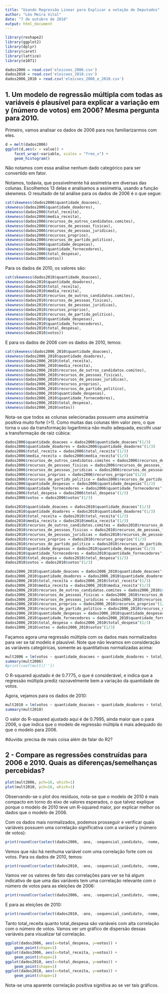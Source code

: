 ```yaml
---
title: "Usando Regressão Linear para Explicar a votação de Deputados"
author: "Léo Meira Vital"
date: "7 de outubro de 2018"
output: html_document
---
```


```r
library(reshape2)
library(ggplot2)
library(dplyr)
library(caret)
library(lattice)
library(e1071)

dados2006 = read.csv('eleicoes_2006.csv')
dados2010 = read.csv('eleicoes_2010.csv')
dados2006_2010 = read.csv('eleicoes_2006_e_2010.csv')
```

## 1. Um modelo de regressão múltipla com todas as variáveis é plausível para explicar a variação em y (número de votos) em 2006? Mesma pergunta para 2010. 

Primeiro, vamos analisar os dados de 2006 para nos familiarizarmos com eles.

```r
d = melt(dados2006)
ggplot(d,aes(x = value)) + 
    facet_wrap(~variable, scales = "free_x") + 
    geom_histogram()
```

Não notamos com essa análise nenhum dado categórico para ser convertido em fator.

Notamos, todavia, que possivelmente há assimetria em diversas das colunas. Escolhemos 13 delas e analisamos a assimetria, usando a função skewness. O resultado de tal análise para os dados de 2006 é o que segue:

```r
cat(skewness(dados2006$quantidade_doacoes),
skewness(dados2006$quantidade_doadores),
skewness(dados2006$total_receita),
skewness(dados2006$media_receita),
skewness(dados2006$recursos_de_outros_candidatos.comites),
skewness(dados2006$recursos_de_pessoas_fisicas),
skewness(dados2006$recursos_de_pessoas_juridicas),
skewness(dados2006$recursos_proprios),
skewness(dados2006$recursos_de_partido_politico),
skewness(dados2006$quantidade_despesas),
skewness(dados2006$quantidade_fornecedores),
skewness(dados2006$total_despesa),
skewness(dados2006$votos))
```
Para os dados de 2010, os valores são:
```r
cat(skewness(dados2010$quantidade_doacoes),
skewness(dados2010$quantidade_doadores),
skewness(dados2010$total_receita),
skewness(dados2010$media_receita),
skewness(dados2010$recursos_de_outros_candidatos.comites),
skewness(dados2010$recursos_de_pessoas_fisicas),
skewness(dados2010$recursos_de_pessoas_juridicas),
skewness(dados2010$recursos_proprios),
skewness(dados2010$recursos_de_partido_politico),
skewness(dados2010$quantidade_despesas),
skewness(dados2010$quantidade_fornecedores),
skewness(dados2010$total_despesa),
skewness(dados2010$votos))
```

E para os dados de 2006 com os dados de 2010, temos:

```r
cat(skewness(dados2006_2010$quantidade_doacoes),
skewness(dados2006_2010$quantidade_doadores),
skewness(dados2006_2010$total_receita),
skewness(dados2006_2010$media_receita),
skewness(dados2006_2010$recursos_de_outros_candidatos.comites),
skewness(dados2006_2010$recursos_de_pessoas_fisicas),
skewness(dados2006_2010$recursos_de_pessoas_juridicas),
skewness(dados2006_2010$recursos_proprios),
skewness(dados2006_2010$recursos_de_partido_politico),
skewness(dados2006_2010$quantidade_despesas),
skewness(dados2006_2010$quantidade_fornecedores),
skewness(dados2006_2010$total_despesa),
skewness(dados2006_2010$votos))
```

Nota-se que todos as colunas selecionadas possuem uma assimetria positiva muito forte (>1). Como muitas das colunas têm valor zero, o que torna o uso da transformação logarítmica não muito adequada, escolhi usar a transformação de raiz cúbica:

```r
dados2006$quantidade_doacoes = dados2006$quantidade_doacoes^(1/3)
dados2006$quantidade_doadores = dados2006$quantidade_doadores^(1/3)
dados2006$total_receita = dados2006$total_receita^(1/3)
dados2006$media_receita = dados2006$media_receita^(1/3)
dados2006$recursos_de_outros_candidatos.comites = dados2006$recursos_de_outros_candidatos.comites^(1/3)
dados2006$recursos_de_pessoas_fisicas = dados2006$recursos_de_pessoas_fisicas^(1/3)
dados2006$recursos_de_pessoas_juridicas = dados2006$recursos_de_pessoas_juridicas^(1/3)
dados2006$recursos_proprios = dados2006$recursos_proprios^(1/3)
dados2006$recursos_de_partido_politico = dados2006$recursos_de_partido_politico^(1/3)
dados2006$quantidade_despesas = dados2006$quantidade_despesas^(1/3)
dados2006$quantidade_fornecedores = dados2006$quantidade_fornecedores^(1/3)
dados2006$total_despesa = dados2006$total_despesa^(1/3)
dados2006$votos = dados2006$votos^(1/3)

dados2010$quantidade_doacoes = dados2010$quantidade_doacoes^(1/3)
dados2010$quantidade_doadores = dados2010$quantidade_doadores^(1/3)
dados2010$total_receita = dados2010$total_receita^(1/3)
dados2010$media_receita = dados2010$media_receita^(1/3)
dados2010$recursos_de_outros_candidatos.comites = dados2010$recursos_de_outros_candidatos.comites^(1/3)
dados2010$recursos_de_pessoas_fisicas = dados2010$recursos_de_pessoas_fisicas^(1/3)
dados2010$recursos_de_pessoas_juridicas = dados2010$recursos_de_pessoas_juridicas^(1/3)
dados2010$recursos_proprios = dados2010$recursos_proprios^(1/3)
dados2010$recursos_de_partido_politico = dados2010$recursos_de_partido_politico^(1/3)
dados2010$quantidade_despesas = dados2010$quantidade_despesas^(1/3)
dados2010$quantidade_fornecedores = dados2010$quantidade_fornecedores^(1/3)
dados2010$total_despesa = dados2010$total_despesa^(1/3)
dados2010$votos = dados2010$votos^(1/3)

dados2006_2010$quantidade_doacoes = dados2006_2010$quantidade_doacoes^(1/3)
dados2006_2010$quantidade_doadores = dados2006_2010$quantidade_doadores^(1/3)
dados2006_2010$total_receita = dados2006_2010$total_receita^(1/3)
dados2006_2010$media_receita = dados2006_2010$media_receita^(1/3)
dados2006_2010$recursos_de_outros_candidatos.comites = dados2006_2010$recursos_de_outros_candidatos.comites^(1/3)
dados2006_2010$recursos_de_pessoas_fisicas = dados2006_2010$recursos_de_pessoas_fisicas^(1/3)
dados2006_2010$recursos_de_pessoas_juridicas = dados2006_2010$recursos_de_pessoas_juridicas^(1/3)
dados2006_2010$recursos_proprios = dados2006_2010$recursos_proprios^(1/3)
dados2006_2010$recursos_de_partido_politico = dados2006_2010$recursos_de_partido_politico^(1/3)
dados2006_2010$quantidade_despesas = dados2006_2010$quantidade_despesas^(1/3)
dados2006_2010$quantidade_fornecedores = dados2006_2010$quantidade_fornecedores^(1/3)
dados2006_2010$total_despesa = dados2006_2010$total_despesa^(1/3)
dados2006_2010$votos = dados2006_2010$votos^(1/3)
```

Façamos agora uma regressão múltipla com os dados mais normalizados para ver se tal modelo é plausível. Note que não levamos em consideração as variáveis categóricas, somente as quantitativas normalizadas acima:

```r
mult2006 = lm(votos ~ quantidade_doacoes + quantidade_doadores + total_receita + media_receita + recursos_de_outros_candidatos.comites + recursos_de_pessoas_fisicas + recursos_de_pessoas_juridicas + recursos_proprios + recursos_de_partido_politico + quantidade_despesas + quantidade_fornecedores + total_despesa, data=dados2006)
summary(mult2006)
#print(coef(mult)[''])
```

O R-squared ajustado é de 0.7775, o que é considerável, e indica que a regressão múltipla prediz razoavelmente bem a variação da quantidade de votos.

Agora, vejamos para os dados de 2010:

```r
mult2010 = lm(votos ~ quantidade_doacoes + quantidade_doadores + total_receita + media_receita + recursos_de_outros_candidatos.comites + recursos_de_pessoas_fisicas + recursos_de_pessoas_juridicas + recursos_proprios + recursos_de_partido_politico + quantidade_despesas + quantidade_fornecedores + total_despesa, data=dados2010)
summary(mult2010)
```
O valor do R-squared ajustado aqui é de 0.7995, ainda maior que o para 2006, o que indica que o modelo de regressão múltipla é mais adequado do que o modelo para 2006.

#duvida: precisa de mais coisa além de falar do R2?

## 2 - Compare as regressões construídas para 2006 e 2010. Quais as diferenças/semelhanças percebidas?

```r
plot(mult2006, pch=16, which=1)
plot(mult2010, pch=16, which=1)
```
Observando-se o plot dos resíduos, nota-se que o modelo de 2010 é mais compacto em torno do eixo de valores esperados, o que talvez explique porque o modelo de 2010 teve um R-squared maior, por explicar melhor os dados que o modelo de 2006.

Com os dados mais normalizados, podemos prosseguir e verificar quais variáveis possuem uma correlação significativa com a variável y (número de votos):

```r
print(round(cor(select(dados2006, -ano, -sequencial_candidato, -nome, -uf, -partido, -cargo, -sexo, -grau, -estado_civil, -ocupacao)),3)[,"votos"] > 0.95)
```

Vemos que não há nenhuma variável com uma correlação forte com os votos. Para os dados de 2010, temos:

```r
print(round(cor(select(dados2010, -ano, -sequencial_candidato, -nome, -uf, -partido, -cargo, -sexo, -grau, -estado_civil, -ocupacao)),3)[,"votos"] > 0.95)
```

Vamos ver os valores de fato das correlações para ver se há algum indicativo de que uma das variáveis tem uma correlação relevante com o número de votos para as eleições de 2006:

```r
print(round(cor(select(dados2006, -ano, -sequencial_candidato, -nome, -uf, -partido, -cargo, -sexo, -grau, -estado_civil, -ocupacao)),3)[,"votos"])
```

E para as eleições de 2010:
```r
print(round(cor(select(dados2010, -ano, -sequencial_candidato, -nome, -uf, -partido, -cargo, -sexo, -grau, -estado_civil, -ocupacao)),3)[,"votos"])
```

Tanto total_receita quanto total_despesa são variáveis com alta correlação com o número de votos. Vamos ver um gráfico de dispersão dessas variáveis para visualizar tal correlação.

```r
ggplot(dados2006, aes(x=total_despesa, y=votos)) +
    geom_point(shape=1)
ggplot(dados2006, aes(x=total_receita, y=votos)) +
    geom_point(shape=1)
ggplot(dados2010, aes(x=total_despesa, y=votos)) +
    geom_point(shape=1)
ggplot(dados2010, aes(x=total_receita, y=votos)) +
    geom_point(shape=1)
```

Nota-se uma aparente correlação positiva signitiva ao se ver tais gráficos.

